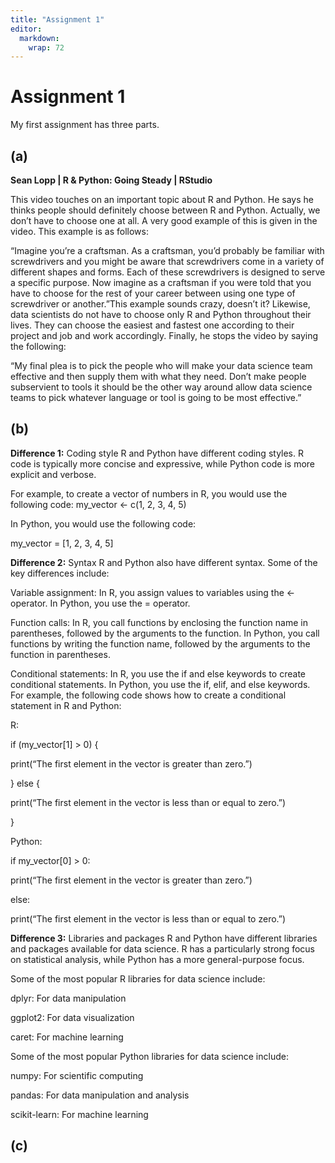 ```yaml
---
title: "Assignment 1"
editor: 
  markdown: 
    wrap: 72
---
```


# Assignment 1

My first assignment has three parts.

## (a)

**Sean Lopp \| R & Python: Going Steady \| RStudio**

This video touches on an important topic about R and Python. He says he
thinks people should definitely choose between R and Python. Actually,
we don't have to choose one at all. A very good example of this is given
in the video. This example is as follows:

"Imagine you're a craftsman. As a craftsman, you'd probably be familiar
with screwdrivers and you might be aware that screwdrivers come in a
variety of different shapes and forms. Each of these screwdrivers is
designed to serve a specific purpose. Now imagine as a craftsman if you
were told that you have to choose for the rest of your career between
using one type of screwdriver or another."This example sounds crazy,
doesn't it? Likewise, data scientists do not have to choose only R and
Python throughout their lives. They can choose the easiest and fastest
one according to their project and job and work accordingly. Finally, he
stops the video by saying the following:

"My final plea is to pick the people who will make your data science
team effective and then supply them with what they need. Don't make
people subservient to tools it should be the other way around allow data
science teams to pick whatever language or tool is going to be most
effective."

## (b)

**Difference 1:** Coding style R and Python have different coding
styles. R code is typically more concise and expressive, while Python
code is more explicit and verbose.

For example, to create a vector of numbers in R, you would use the
following code: my_vector \<- c(1, 2, 3, 4, 5)

In Python, you would use the following code:

my_vector = \[1, 2, 3, 4, 5\]

**Difference 2:** Syntax R and Python also have different syntax. Some
of the key differences include:

Variable assignment: In R, you assign values to variables using the \<-
operator. In Python, you use the = operator.

Function calls: In R, you call functions by enclosing the function name
in parentheses, followed by the arguments to the function. In Python,
you call functions by writing the function name, followed by the
arguments to the function in parentheses.

Conditional statements: In R, you use the if and else keywords to create
conditional statements. In Python, you use the if, elif, and else
keywords. For example, the following code shows how to create a
conditional statement in R and Python:

R:

if (my_vector\[1\] \> 0) {

print("The first element in the vector is greater than zero.")

} else {

print("The first element in the vector is less than or equal to zero.")

}

Python:

if my_vector\[0\] \> 0:

print("The first element in the vector is greater than zero.")

else:

print("The first element in the vector is less than or equal to zero.")

**Difference 3:** Libraries and packages R and Python have different
libraries and packages available for data science. R has a particularly
strong focus on statistical analysis, while Python has a more
general-purpose focus.

Some of the most popular R libraries for data science include:

dplyr: For data manipulation

ggplot2: For data visualization

caret: For machine learning

Some of the most popular Python libraries for data science include:

numpy: For scientific computing

pandas: For data manipulation and analysis

scikit-learn: For machine learning

## (c)


